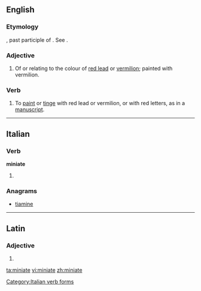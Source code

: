 ==English==

===Etymology===
{{etyl|la|en}} {{lena}} {{term|miniatus|lang=la}}, past participle of {{term|miniare|lang=la}}. See {{term|minium|lang=en}}.

===Adjective===
{{en-adj}}

# Of or relating to the colour of [[red lead]] or [[vermilion]]; painted with vermilion.

===Verb===
{{en-verb|miniat|es}}

# To [[paint]] or [[tinge]] with red lead or vermilion, or with red letters, as in a [[manuscript]].
#: {{rfquotek|T. Wharton}}

{{Webster 1913}}

----

==Italian==

===Verb===
'''miniate'''

# {{conjugation of|minare||2|p|pres|sub|lang=it}}

===Anagrams===
* [[tiamine#Italian|tiamine]]

[[Category:Italian verb forms]]

----

==Latin==

===Adjective===
{{la-adj-form|miniāte}}

# {{inflection of|miniatus|miniātus|voc|m|s|lang=la}}

[[ta:miniate]]
[[vi:miniate]]
[[zh:miniate]]